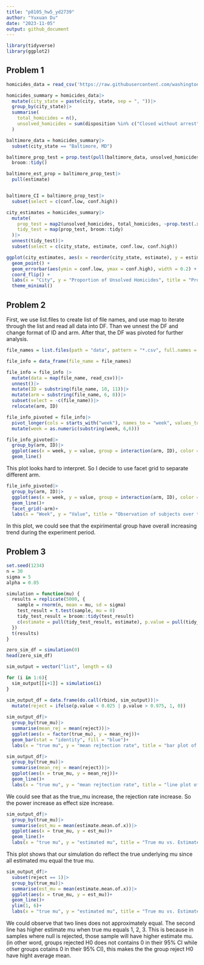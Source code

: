 ```yaml
---
title: "p8105_hw5_yd2739"
author: "Yuxuan Du"
date: "2023-11-05"
output: github_document
---
```


```r
library(tidyverse)
library(ggplot2)
```

## Problem 1
```r
homicides_data = read_csv('https://raw.githubusercontent.com/washingtonpost/data-homicides/master/homicide-data.csv')

homicides_summary = homicides_data|>
  mutate(city_state = paste(city, state, sep = ", "))|>
  group_by(city_state)|>
  summarise(
    total_homicides = n(),
    unsolved_homicides = sum(disposition %in% c("Closed without arrest", "Open/No arrest"))
  )
```

```r
baltimore_data = homicides_summary|>
  subset(city_state == "Baltimore, MD")

baltimore_prop_test = prop.test(pull(baltimore_data, unsolved_homicides), pull(baltimore_data, total_homicides))|>
  broom::tidy()

baltimore_est_prop = baltimore_prop_test|>
  pull(estimate)


baltimore_CI = baltimore_prop_test|>
  subset(select = c(conf.low, conf.high))
```

```r
city_estimates = homicides_summary|>
  mutate(
    prop_test = map2(unsolved_homicides, total_homicides, ~prop.test(.x, .y)),
    tidy_test = map(prop_test, broom::tidy)
  )|>
  unnest(tidy_test)|>
  subset(select = c(city_state, estimate, conf.low, conf.high))

ggplot(city_estimates, aes(x = reorder(city_state, estimate), y = estimate)) +
  geom_point() +
  geom_errorbar(aes(ymin = conf.low, ymax = conf.high), width = 0.2) +
  coord_flip() +
  labs(x = "City", y = "Proportion of Unsolved Homicides", title = "Proportion of Unsolved Homicides by City") +
  theme_minimal()
```

## Problem 2

First, we use list.files to create list of file names, and use map to iterate through the list and read all data into DF. Than we unnest the DF and change format of ID and arm. After that, the DF was pivoted for further analysis. 
```r
file_names = list.files(path = "data", pattern = "*.csv", full.names = TRUE)

file_info = data_frame(file_name = file_names)

file_info = file_info |>
  mutate(data = map(file_name, read_csv))|>
  unnest()|>
  mutate(ID = substring(file_name, 10, 11))|>
  mutate(arm = substring(file_name, 6, 8))|>
  subset(select = -c(file_name))|>
  relocate(arm, ID)

file_info_pivoted = file_info|>
  pivot_longer(cols = starts_with("week"), names_to = "week", values_to = "value")|>
  mutate(week = as.numeric(substring(week, 6,6)))
```

```r
file_info_pivoted|>
  group_by(arm, ID)|>
  ggplot(aes(x = week, y = value, group = interaction(arm, ID), color = arm))+
  geom_line()
```

This plot looks hard to interpret. So I decide to use facet grid to separate different arm. 

```r
file_info_pivoted|>
  group_by(arm, ID)|>
  ggplot(aes(x = week, y = value, group = interaction(arm, ID), color = arm))+
  geom_line()+
  facet_grid(~arm)+
  labs(x = "Week", y = "Value", title = "Observation of subjects over time")
```

In this plot, we could see that the expirimental group have overall increasing trend during the experiment period. 

## Problem 3
```r
set.seed(1234)
n = 30
sigma = 5
alpha = 0.05

simulation = function(mu) {
  results = replicate(5000, {
    sample = rnorm(n, mean = mu, sd = sigma)
    test_result = t.test(sample, mu = 0)
    tidy_test_result = broom::tidy(test_result)
    c(estimate = pull(tidy_test_result, estimate), p.value = pull(tidy_test_result, p.value), true_mu = mu)
  })
  t(results)
}

zero_sim_df = simulation(0)
head(zero_sim_df)
```

```r
sim_output = vector("list", length = 6)

for (i in 1:6){
  sim_output[[i+1]] = simulation(i)
}
```

```r
sim_output_df = data.frame(do.call(rbind, sim_output))|>
  mutate(reject = ifelse(p.value < 0.025 | p.value > 0.975, 1, 0))
 
sim_output_df|>
  group_by(true_mu)|>
  summarise(mean_rej = mean(reject))|>
  ggplot(aes(x = factor(true_mu), y = mean_rej))+
  geom_bar(stat = "identity", fill = "blue")+
  labs(x = "true mu", y = "mean rejtection rate", title = "bar plot of change of rejection rate when true mu change")

sim_output_df|>
  group_by(true_mu)|>
  summarise(mean_rej = mean(reject))|>
  ggplot(aes(x = true_mu, y = mean_rej))+
  geom_line()+
  labs(x = "true mu", y = "mean rejtection rate", title = "line plot of change of rejection rate when true mu change")
```

We could see that as the true_mu increase, the rejection rate increase. So the power increase as effect size increase. 

```r
sim_output_df|>
  group_by(true_mu)|>
  summarise(est_mu = mean(estimate.mean.of.x))|>
  ggplot(aes(x = true_mu, y = est_mu))+
  geom_line()+
  labs(x = "true mu", y = "estimated mu", title = "True mu vs. Estimated mu")
```

This plot shows that our simulation do reflect the true underlying mu since all estimated mu equal the true mu. 
```r
sim_output_df|>
  subset(reject == 1)|>
  group_by(true_mu)|>
  summarise(est_mu = mean(estimate.mean.of.x))|>
  ggplot(aes(x = true_mu, y = est_mu))+
  geom_line()+
  ylim(1, 6)+
  labs(x = "true mu", y = "estimated mu", title = "True mu vs. Estimated mu in groups where null hypothesis was rejected")
```

We could observe that two lines does not approximately equal. The second line has higher estimate mu when true mu equals 1, 2, 3. This is because in samples where null is rejected, those sample will have higher estimate mu. (in other word, groups rejected H0 does not contains 0 in their 95% CI while other groups cotains 0 in their 95% CI), this makes the the group reject H0 have hight average mean. 